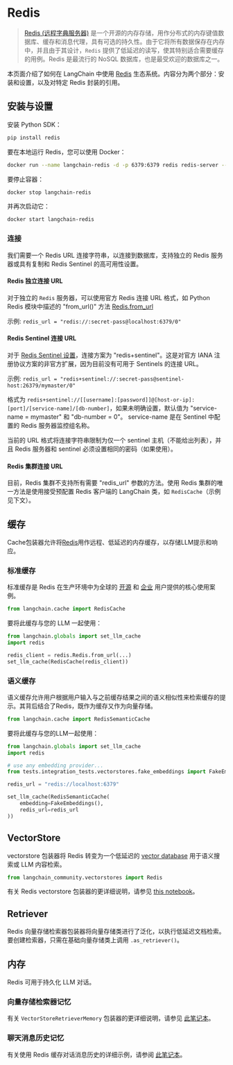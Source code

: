 # Redis

>[Redis (远程字典服务器)](https://en.wikipedia.org/wiki/Redis) 是一个开源的内存存储，用作分布式的内存键值数据库、缓存和消息代理，具有可选的持久性。由于它将所有数据保存在内存中，并且由于其设计，`Redis` 提供了低延迟的读写，使其特别适合需要缓存的用例。Redis 是最流行的 NoSQL 数据库，也是最受欢迎的数据库之一。

本页面介绍了如何在 LangChain 中使用 [Redis](https://redis.com) 生态系统。内容分为两个部分：安装和设置，以及对特定 Redis 封装的引用。

## 安装与设置

安装 Python SDK：

```bash
pip install redis
```

要在本地运行 Redis，您可以使用 Docker：

```bash
docker run --name langchain-redis -d -p 6379:6379 redis redis-server --save 60 1 --loglevel warning
```

要停止容器：

```bash
docker stop langchain-redis
```

并再次启动它：

```bash
docker start langchain-redis
```

### 连接

我们需要一个 Redis URL 连接字符串，以连接到数据库，支持独立的 Redis 服务器或具有复制和 Redis Sentinel 的高可用性设置。

#### Redis 独立连接 URL
对于独立的 `Redis` 服务器，可以使用官方 Redis 连接 URL 格式，如 Python Redis 模块中描述的 "from_url()" 方法 [Redis.from_url](https://redis-py.readthedocs.io/en/stable/connections.html#redis.Redis.from_url)

示例: `redis_url = "redis://:secret-pass@localhost:6379/0"`

#### Redis Sentinel 连接 URL

对于 [Redis Sentinel 设置](https://redis.io/docs/management/sentinel/)，连接方案为 "redis+sentinel"。这是对官方 IANA 注册协议方案的非官方扩展，因为目前没有可用于 Sentinels 的连接 URL。

示例: `redis_url = "redis+sentinel://:secret-pass@sentinel-host:26379/mymaster/0"`

格式为 `redis+sentinel://[[username]:[password]]@[host-or-ip]:[port]/[service-name]/[db-number]`，如果未明确设置，默认值为 "service-name = mymaster" 和 "db-number = 0"。
service-name 是在 Sentinel 中配置的 Redis 服务器监控组名称。

当前的 URL 格式将连接字符串限制为仅一个 sentinel 主机（不能给出列表），并且 Redis 服务器和 sentinel 必须设置相同的密码（如果使用）。

#### Redis 集群连接 URL

目前，Redis 集群不支持所有需要 "redis_url" 参数的方法。使用 Redis 集群的唯一方法是使用接受预配置 Redis 客户端的 LangChain 类，如 `RedisCache`（示例见下文）。

## 缓存

Cache包装器允许将[Redis](https://redis.io)用作远程、低延迟的内存缓存，以存储LLM提示和响应。

### 标准缓存
标准缓存是 Redis 在生产环境中为全球的 [开源](https://redis.io) 和 [企业](https://redis.com) 用户提供的核心使用案例。

```python
from langchain.cache import RedisCache
```

要将此缓存与您的 LLM 一起使用：
```python
from langchain.globals import set_llm_cache
import redis

redis_client = redis.Redis.from_url(...)
set_llm_cache(RedisCache(redis_client))
```

### 语义缓存
语义缓存允许用户根据用户输入与之前缓存结果之间的语义相似性来检索缓存的提示。其背后结合了Redis，既作为缓存又作为向量存储。

```python
from langchain.cache import RedisSemanticCache
```

要将此缓存与您的LLM一起使用：
```python
from langchain.globals import set_llm_cache
import redis

# use any embedding provider...
from tests.integration_tests.vectorstores.fake_embeddings import FakeEmbeddings

redis_url = "redis://localhost:6379"

set_llm_cache(RedisSemanticCache(
    embedding=FakeEmbeddings(),
    redis_url=redis_url
))
```

## VectorStore

vectorstore 包装器将 Redis 转变为一个低延迟的 [vector database](https://redis.com/solutions/use-cases/vector-database/) 用于语义搜索或 LLM 内容检索。

```python
from langchain_community.vectorstores import Redis
```

有关 Redis vectorstore 包装器的更详细说明，请参见 [this notebook](/docs/integrations/vectorstores/redis)。

## Retriever

Redis 向量存储检索器包装器将向量存储类进行了泛化，以执行低延迟文档检索。要创建检索器，只需在基础向量存储类上调用 `.as_retriever()`。

## 内存

Redis 可用于持久化 LLM 对话。

### 向量存储检索器记忆

有关 `VectorStoreRetrieverMemory` 包装器的更详细说明，请参见 [此笔记本](https://api.python.langchain.com/en/latest/memory/langchain.memory.vectorstore.VectorStoreRetrieverMemory.html)。

### 聊天消息历史记忆
有关使用 Redis 缓存对话消息历史的详细示例，请参阅 [此笔记本](/docs/integrations/memory/redis_chat_message_history)。